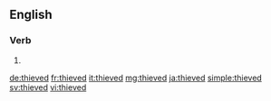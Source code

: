 ==English==

===Verb===
{{head|en|verb form}}

# {{en-past of|thieve}}

[[de:thieved]]
[[fr:thieved]]
[[it:thieved]]
[[mg:thieved]]
[[ja:thieved]]
[[simple:thieved]]
[[sv:thieved]]
[[vi:thieved]]